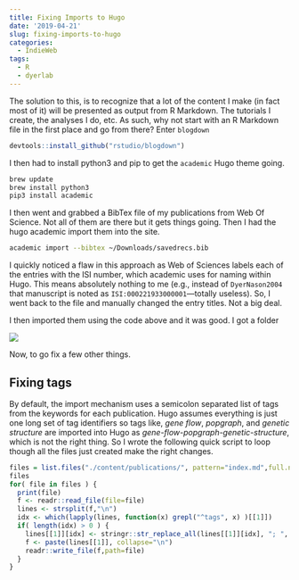 ```yaml
---
title: Fixing Imports to Hugo
date: '2019-04-21'
slug: fixing-imports-to-hugo
categories:
  - IndieWeb
tags:
  - R
  - dyerlab
---
```


The solution to this, is to recognize that a lot of the content I make (in fact most of it) will be presented as output from R Markdown.  The tutorials I create, the analyses I do, etc.  As such, why not start with an R Markdown file in the first place and go from there?  Enter `blogdown`


```r
devtools::install_github("rstudio/blogdown")
```

I then had to install python3 and pip to get the `academic` Hugo theme going.

```bash
brew update
brew install python3
pip3 install academic
```

I then went and grabbed a BibTex file of my publications from Web Of Science.  Not all of them are there but it gets things going.  Then I had the hugo academic import them into the site.

```bash
academic import --bibtex ~/Downloads/savedrecs.bib 
```

I quickly noticed a flaw in this approach as Web of Sciences labels each of the entries with the ISI number, which academic uses for naming within Hugo.  This means absolutely nothing to me (e.g., instead of `DyerNason2004` that manuscript is noted as `ISI:000221933000001`---totally useless).  So, I went back to the file and manually changed the entry titles.  Not a big deal.

I then imported them using the code above and it was good.  I got a folder 

![](/post/2019-04-21-fixing-imports-to-hugo_files/folders_of_publication_folders.png)

Now, to go fix a few other things.

## Fixing tags

By default, the import mechanism uses a semicolon separated list of tags from the keywords for each publication.  Hugo assumes everything is just one long set of tag identifiers so tags like, *gene flow*, *popgraph*, and *genetic structure* are imported into Hugo as *gene-flow-popgraph-genetic-structure*, which is not the right thing.  So I wrote the following quick script to loop though all the files just created make the right changes.

```r
files = list.files("./content/publications/", pattern="index.md",full.names = TRUE,recursive = TRUE)
files
for( file in files ) {
  print(file)
  f <- readr::read_file(file=file)
  lines <- strsplit(f,"\n")
  idx <- which(lapply(lines, function(x) grepl("^tags", x) )[[1]])
  if( length(idx) > 0 ) {
    lines[[1]][idx] <- stringr::str_replace_all(lines[[1]][idx], "; ", '\", \"')
    f <- paste(lines[[1]], collapse="\n")
    readr::write_file(f,path=file)
  }
}
```



